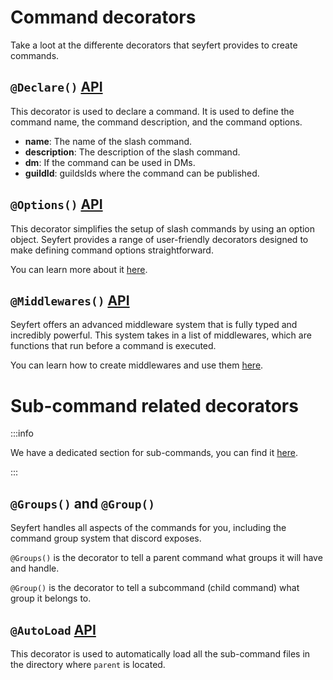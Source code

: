 # Command decorators

Take a loot at the differente decorators that seyfert provides to create commands.

## `@Declare()` [API](/api/function/Declare)

This decorator is used to declare a command. It is used to define the command name, the command description, and the command options.

- **name**: The name of the slash command.
- **description**: The description of the slash command.
- **dm**: If the command can be used in DMs.
- **guildId**: guildsIds where the command can be published.


## ``@Options()`` [API](/api/function/Options)

This decorator simplifies the setup of slash commands by using an option object. Seyfert provides a range of user-friendly decorators designed to make defining command options straightforward.

You can learn more about it [here](./options).

## ``@Middlewares()`` [API](/api/function/Middlewares)

Seyfert offers an advanced middleware system that is fully typed and incredibly powerful. This system takes in a list of middlewares, which are functions that run before a command is executed.

You can learn how to create middlewares and use them [here](./middlewares).

# Sub-command related decorators

:::info

We have a dedicated section for sub-commands, you can find it [here](./sub-commands).

:::

## `@Groups()` and `@Group()`

Seyfert handles all aspects of the commands for you, including the command group system that discord exposes.

`@Groups()` is the decorator to tell a parent command what groups it will have and handle.

`@Group()` is the decorator to tell a subcommand (child command) what group it belongs to.

## `@AutoLoad` [API](/api/function/AutoLoad)

This decorator is used to automatically load all the sub-command files in the directory where `parent` is located.
